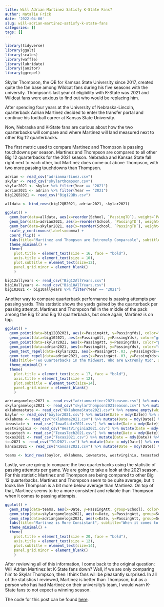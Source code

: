 ```yaml
---
title: Will Adrian Martinez Satisfy K-State Fans?
author: Natalie Frick
date: '2022-04-06'
slug: will-adrian-martinez-satisfy-k-state-fans
categories: []
tags: []
---
```

```r
library(tidyverse)
library(ggalt)
library(scales)
library(waffle)
library(lubridate)
library(janitor)
library(ggrepel)
```
Skylar Thompson, the QB for Kamsas State University since 2017, created quite the fan base among Wildcat fans during his five seasons with the university. Thompson's last year of eligibility with K-State was 2021 and Wildcat fans were anxious to find out who would be replacing him. 

After spending four years at the University of Nebraska-Lincoln, quarterback Adrian Martinez decided to enter the transfer portal and continue his football career at Kansas State University. 

Now, Nebraska and K-State fans are curious about how the two quarterbacks will compare and where Martinez will land measured next to other Big 12 quarterbacks. 

The first metric used to compare Martinez and Thompson is passing touchdowns per season. Martinez and Thompson are compared to all other Big 12 quarterbacks for the 2021 season. Nebraska and Kansas State fall right next to each other, but Martinez does come out above Thompson, with two more passing touchdowns than Thompson. 
```r
adrian <- read_csv("adrianmartinez.csv")
skylar <- read_csv("skylarthompson.csv")
skylar2021 <- skylar %>% filter(Year == "2021")
adrian2021 <- adrian %>% filter(Year == "2021")
big12QB2021 <- read_csv("Big12QBs.csv")
```


```r
alldata <- bind_rows(big12QB2021, adrian2021, skylar2021)
```
```r
ggplot() + 
  geom_bar(data=alldata, aes(x=reorder(School, `PassingTD`), weight=`PassingTD`)) +
  geom_bar(data=adrian2021, aes(x=reorder(School, `PassingTD`), weight=`PassingTD`), fill = "red") +
  geom_bar(data=skylar2021, aes(x=reorder(School, `PassingTD`), weight=`PassingTD`), fill = "purple") +
  scale_y_continuous(labels=comma) +
  coord_flip() +
  labs(title="Martinez and Thompson are Extremely Comparable", subtitle="According to thier 2021 seasons passing touchdowns, they come out right next to each other." , x="School", y="Passing TD's per season", caption="Source: Sports-Reference.com | By Natalie Frick") +
  theme_minimal() +
  theme(
    plot.title = element_text(size = 16, face = "bold"),
    axis.title = element_text(size = 10), 
    plot.subtitle = element_text(size=12), 
    panel.grid.minor = element_blank()
    )
```
```r
big12allyears <- read_csv("Big12AllYears.csv")
big10allyears <- read_csv("Big10AllYears.csv")
big102021 <- big10allyears %>% filter(Year == "2021")
```
Another way to compare quarterback performance is passing attempts per passing yards. This statistic shows the yards gained by the quarterback per passing attempt. Martinez and Thompson fall in the middle of the pack among the Big 12 and Big 10 quarterbacks, but once again, Martinez is on top.  


```r
ggplot() + 
  geom_point(data=big12QB2021, aes(x=PassingAtt, y=PassingYds), color="grey") +
  geom_point(data=big102021, aes(x=PassingAtt, y=PassingYds), color="grey") +
  geom_point(data=skylar2021, aes(x=PassingAtt, y=PassingYds), color="purple") + 
  geom_point(data=adrian2021, aes(x=PassingAtt, y=PassingYds), color="red") +
  geom_text_repel(data=skylar2021, aes(x=PassingAtt-.03, y=PassingYds+4, label = School)) +
  geom_text_repel(data=adrian2021, aes(x=PassingAtt-.03, y=PassingYds+4, label = School)) +
  labs(title="Two Quarterbacks in the Midwest, Who are Extremly Mid", subtitle="Martinez and Thompson fall next to each other again - the middle of the pack." , x="Passing Yards", y="Passing Attempts",caption="Source: Sports-Reference.com | By Natalie Frick") +
  theme_minimal() +
  theme(
    plot.title = element_text(size = 17, face = "bold"),
    axis.title = element_text(size = 12), 
    plot.subtitle = element_text(size=14), 
    panel.grid.minor = element_blank()
    )
```



```r
adriangamelogs2021 <- read_csv("adrianmartinez2021season.csv") %>% mutate(Date = mdy(Date)) %>% remove_empty(which=c("rows", "cols"))
skylargamelogs2021 <- read_csv("skylarthompson2021season.csv") %>% mutate(Date = mdy(Date)) %>% remove_empty(which=c("rows", "cols"))
oklahomastate <- read_csv("OklahomaState2021.csv") %>% remove_empty(which=c("rows", "cols"))
baylor <- read_csv("baylor2021.csv") %>% mutate(Date = mdy(Date)) %>% remove_empty(which=c("rows", "cols"))
oklahoma <- read_csv("oklahoma2021.csv") %>% mutate(Date = mdy(Date)) %>% remove_empty(which=c("rows", "cols"))
iowastate <- read_csv("IowaState2021.csv") %>% mutate(Date = mdy(Date)) %>% remove_empty(which=c("rows", "cols"))
westvirginia <- read_csv("WestVirginia2021.csv") %>% mutate(Date = mdy(Date)) %>% remove_empty(which=c("rows", "cols"))
texastech <- read_csv("TexasTech2021.csv") %>% mutate(Date = mdy(Date)) %>% remove_empty(which=c("rows", "cols"))
texas2021 <- read_csv("Texas2021.csv") %>% mutate(Date = mdy(Date)) %>% remove_empty(which=c("rows", "cols"))
tcu2021 <- read_csv("TCU2021.csv") %>% mutate(Date = mdy(Date)) %>% remove_empty(which=c("rows", "cols"))
kansas2021 <- read_csv("Kansas2021.csv") %>% mutate(Date = mdy(Date)) %>% remove_empty(which=c("rows", "cols"))

teams <- bind_rows(baylor, oklahoma, iowastate, westvirginia, texastech, texas2021, tcu2021, kansas2021)
```

Lastly, we are going to compare the two quarterbacks using the statistic of passing attempts per game. We are going to take a look at the 2021 season. For this statistic Martinez and Thompson are being compared to other Big 12 quarterbacks. Martinez and Thompson seem to be quite average, but it looks like Thompson is a bit more below average than Martinez. On top of that, Martinez seems to be a more consistent and reliable than Thompson when it comes to passing attempts. 

```r
ggplot() + 
  geom_step(data=teams, aes(x=Date, y=PassingAtt, group=School), color="grey") +
  geom_step(data=skylargamelogs2021, aes(x=Date, y=PassingAtt, group=School), color="purple") + 
  geom_step(data=adriangamelogs2021, aes(x=Date, y=PassingAtt, group=School), color="red") +
  labs(title="Martinez is More Consistant", subtitle="When it comes to passing attempts per game, Martinez is more reliable." , x="Games", y="Passing Attempts",caption="Source: Sports-Reference.com | By Natalie Frick") +
  theme_minimal() +
  theme(
    plot.title = element_text(size = 20, face = "bold"),
    axis.title = element_text(size = 12), 
    plot.subtitle = element_text(size=14), 
    panel.grid.minor = element_blank()
    )
```
After reviewing all of this information, I come back to the original question: Will Adrian Martinez let K-State fans down? Well, if we are only comparing him to Skylar Thompson, then I think fans will be pleasantly surprised. In all of the statistics I reviewed, Martinez is better than Thompson, but as a person who has had Martinez on their university's team, I would warn K-State fans to not expect a winning season. 



The code for this post can be found [here](https://github.com/nataliefrick6/ProjectNotebooks/blob/main/Project%20number%201.Rmd). 
